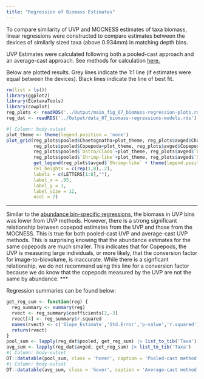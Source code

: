 ```yaml
---
title: "Regression of Biomass Estimates"
---
```


To compare similarity of UVP and MOCNESS estimates of taxa biomass, linear regressions were constructed to compare estimates between the devices of similarly sized taxa (above 0.934mm) in matching depth bins.

UVP Estimates were calculated following both a pooled-cast approach and an average-cast approach. See methods for calculation [here.](./main_analysis_06.html) 

Below are plotted results. Grey lines indicate the 1:1 line (if estimates were equal between the devices). Black lines indicate the line of best fit.

```r
rm(list = ls())
library(ggplot2)
library(EcotaxaTools)
library(cowplot)
reg_plots <- readRDS('../Output/main_fig_07_biomass-regression-plots.rds')
reg_dat <- readRDS('../Output/data_07_biomass-regressions-models.rds')
```

```r
#| Column: body-outset
plot_theme <- theme(legend.position = 'none')
plot_grid(reg_plots$pooled$Chaetognatha+plot_theme, reg_plots$avged$Chaetognatha+plot_theme,
          reg_plots$pooled$Copepoda+plot_theme, reg_plots$avged$Copepoda+plot_theme,
          reg_plots$pooled$`Ostra/Clado`+plot_theme, reg_plots$avged$`Ostra/Clado`+plot_theme,
          reg_plots$pooled$`Shrimp-like`+plot_theme, reg_plots$avged$`Shrimp-like`+ plot_theme,
          get_legend(reg_plots$avged$`Shrimp-like` + theme(legend.position = 'bottom')),
          rel_heights = c(rep(1,8),.2),
          labels = c(LETTERS[1:8],""),
          label_x = .95,
          label_y = 1,
          label_size = 12,
          ncol = 2)
```

***
Similar to the [abundance bin-specific regressions](./main_analysis_04.qmd), the biomass in UVP bins was lower from UVP methods. However, there is a strong significant relationship between copepod estimates from the UVP and those from the MOCNESS. This is true for both pooled-cast UVP and average-cast UVP methods. This is surprising knowing that the abundance estimates for the same copepods are much smaller. This indicates that for Copepods, the UVP is measuring large individuals, or more likely, that the conversion factor for image-to-biovolume, is inaccurate. While there is a signficant relationship, we do not recommend using this line for a conversion factor because we do know that the copepods measured by the UVP are not the same by abundance.
***

Regression summaries can be found below:
```R
get_reg_sum <- function(reg) {
  reg_summary <- summary(reg)
  rvect <- reg_summary$coefficients[2,-3]
  rvect[4] <- reg_summary$r.squared
  names(rvect) <- c('Slope_Estimate','Std.Error','p-value','r.squared')
  return(rvect)
}
pool_sum <- lapply(reg_dat$pooled, get_reg_sum) |> list_to_tib('Taxa')
avg_sum <- lapply(reg_dat$avged, get_reg_sum) |> list_to_tib('Taxa')
#| Column: body-outset
DT::datatable(pool_sum, class = 'hover', caption = 'Pooled-cast method UVP vs MOCNESS regression output')
#| Column: body-outset
DT::datatable(avg_sum, class = 'hover', caption = 'Average-cast method UVP vs MOCNESS regression output')
```